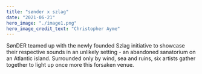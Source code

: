 ```yaml
---
title: "sønder x szlag"
date: "2021-06-21"
hero_image: "./image1.png"
hero_image_credit_text: "Christopher Ayme"
---
```

SønDER teamed up with the newly founded Szlag initiative to showcase their respective sounds in an unlikely setting - an abandoned sanatorium on an Atlantic island. Surrounded only by wind, sea and ruins, six artists gather together to light up once more this forsaken venue.